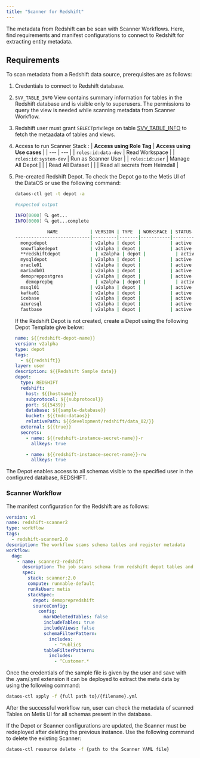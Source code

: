 ```yaml
---
title: "Scanner for Redshift"
---
```


The metadata from Redshift can be scan with Scanner Workflows. Here, find requirements and manifest configurations to connect to Redshift for extracting entity metadata.

## **Requirements**

To scan metadata from a Redshift data source, prerequisites are as follows:

1. Credentials to connect to Redshift database.
2. `SVV_TABLE_INFO` View contains summary information for tables in the Redshift database and is visible only to superusers. The permissions to query the view is needed while scanning metadata from Scanner Workflow.
3. Redshift user must grant `SELECT`privilege on table [SVV_TABLE_INFO](https://docs.aws.amazon.com/redshift/latest/dg/r_SVV_TABLE_INFO.html) to fetch the metaadata of tables and views.
4. Access to run Scanner Stack : 
    | **Access using Role Tag** | **Access using Use cases** |
    | --- | --- |
    | `roles:id:data-dev`  | Read Workspace  |
    | `roles:id:system-dev`  | Run as Scanner User  |
    | `roles:id:user`  | Manage All Depot  |
    |   | Read All Dataset  |
    |   | Read all secrets from Heimdall  |

5. Pre-created Redshift Depot. To check the Depot go to the Metis UI of the DataOS or use the following command:
    
    ```bash
    dataos-ctl get -t depot -a
    ```

    ```bash
    #expected output
    
    INFO[0000] 🔍 get...                                     
    INFO[0000] 🔍 get...complete                             
    
                NAME            | VERSION | TYPE  | WORKSPACE | STATUS |   RUNTIME   |         OWNER          
    ----------------------------|---------|-------|-----------|--------|-------------|------------------------
      mongodepot                | v2alpha | depot |           | active |             | Jhon Doe
      snowflakedepot            | v2alpha | depot |           | active |             | JOJO
      **redshiftdepot             | v2alpha | depot |           | active |             | Kira**
      mysqldepot                | v2alpha | depot |           | active |             | Ryuk
      oracle01                  | v2alpha | depot |           | active |             | drdoom
      mariadb01                 | v2alpha | depot |           | active |             | tonystark
      demopreppostgres          | v2alpha | depot |           | active |             | slimshaddy
    	demoprepbq                | v2alpha | depot |           | active |             | pengvin
      mssql01                   | v2alpha | depot |           | active |             | hulk
      kafka01                   | v2alpha | depot |           | active |             | peeter
      icebase                   | v2alpha | depot |           | active |             | blackpink
      azuresql                  | v2alpha | depot |           | active |             | arnold
      fastbase                  | v2alpha | depot |           | active |             | ddevil
    ```
    
    If the Redshift Depot is not created, create a Depot using the following Depot Template give below: 
    

    ```yaml
    name: ${{redshift-depot-name}}
    version: v2alpha
    type: depot
    tags:
      - ${{redshift}}
    layer: user
    description: ${{Redshift Sample data}}
    depot:
      type: REDSHIFT
      redshift:
        host: ${{hostname}}
        subprotocol: ${{subprotocol}}
        port: ${{5439}}
        database: ${{sample-database}}
        bucket: ${{tmdc-dataos}}
        relativePath: ${{development/redshift/data_02/}}
      external: ${{true}}
      secrets:
        - name: ${{redshift-instance-secret-name}}-r
          allkeys: true
    
        - name: ${{redshift-instance-secret-name}}-rw
          allkeys: true
    ```
    

The Depot enables access to all schemas visible to the specified user in the configured database, REDSHIFT.

### **Scanner Workflow**

The manifest configuration for the Redshift are as follows: 

```yaml
version: v1
name: redshift-scanner2
type: workflow
tags:
  - redshift-scanner2.0
description: The workflow scans schema tables and register metadata
workflow:
  dag:
    - name: scanner2-redshift
      description: The job scans schema from redshift depot tables and register metadata to metis2
      spec:
        stack: scanner:2.0
        compute: runnable-default
        runAsUser: metis
        stackSpec:
          depot: demoprepredshift
          sourceConfig:
            config:
              markDeletedTables: false
              includeTables: true
              includeViews: false
              schemaFilterPattern:
                includes:
                  - ^Public$
              tableFilterPattern:
                includes:
                  - ^Customer.*
```

Once the credentials of the sample file is given by the user and save with the .yam/.yml extension it can be deployed to extract the meta data by using the following command:

```bash
dataos-ctl apply -f {full path to}/{filename}.yml
```


After the successful workflow run, user can check the metadata of scanned Tables on Metis UI for all schemas present in the database.

<Note>
  If the Depot or Scanner configurations are updated, the Scanner must be redeployed after deleting the previous instance. Use the following command to delete the existing Scanner:

  ```bash
  dataos-ctl resource delete -f {path to the Scanner YAML file}
  ```
</Note>
